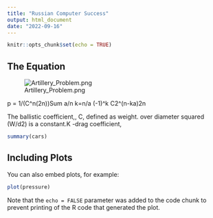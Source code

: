 ```yaml
---
title: "Russian Computer Success"
output: html_document
date: "2022-09-16"
---
```


```r
knitr::opts_chunk$set(echo = TRUE)
```

## The Equation

![Artillery_Problem.png](Artillery_Problem.png)

p = 1/(C^n(2n))Sum a/n k=n/a (-1)^k C2^(n-ka)2n

The ballistic coefficient,, C, defined as weight. over diameter squared (W/d2) is a constant.K -drag coefficient,

```r
summary(cars)
```

## Including Plots

You can also embed plots, for example:

```r
plot(pressure)
```

Note that the `echo = FALSE` parameter was added to the code chunk to prevent printing of the R code that generated the plot.
